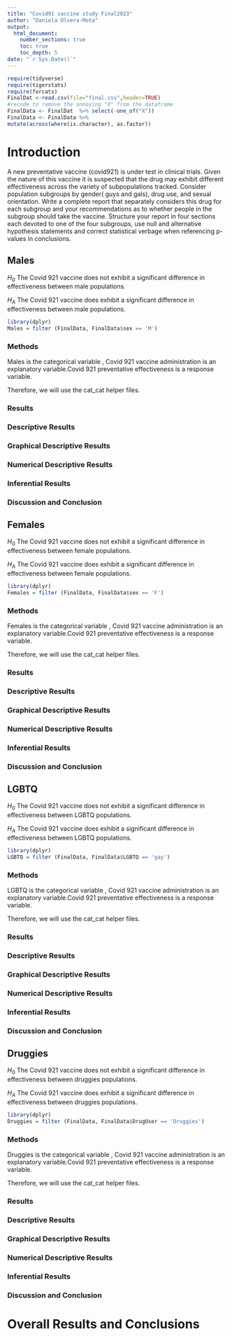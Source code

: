 ```yaml
---
title: "Covid91 vaccine study Final2023"
author: "Daniela Olvera-Mota"
output: 
  html_document:
    number_sections: true
    toc: true
    toc_depth: 5
date: "`r Sys.Date()`" 
---
```


```r
require(tidyverse)
require(tigerstats)
require(forcats)
FinalDat <-read.csv(file="final.csv",header=TRUE)
#recode to remove the annoying "X" from the dataframe
FinalData <- FinalDat  %>% select(-one_of("X"))
FinalData <- FinalData %>%
mutate(across(where(is.character), as.factor))
```

# Introduction

A new  preventative vaccine (covid921) is under test in clinical trials. Given the nature of this vaccine it is suspected that the drug may exhibit different effectiveness across the variety of subpopulations tracked. Consider population subgroups by gender( guys and gals), drug use, and sexual orientation. Write a complete report that separately considers this drug for each subgroup and your recommendations as to whether people in the subgroup should take the vaccine. Structure your report in four sections each devoted to one of the four subgroups, use null and alternative hypothesis statements and correct statistical verbage when referencing p-values in conclusions.

## Males

$H_0$ The Covid 921 vaccine does not exhibit a significant difference in effectiveness between male populations.

$H_A$ The Covid 921 vaccine does exhibit a significant difference in effectiveness between male populations.

```r
library(dplyr)
Males = filter (FinalData, FinalData$sex == 'M')
```

### Methods

Males is the categorical variable , Covid 921 vaccine administration is an explanatory variable.Covid 921 preventative effectiveness is a response variable.

Therefore, we will use the cat_cat helper files.

### Results 

### Descriptive Results

### Graphical Descriptive Results

### Numerical Descriptive Results

### Inferential Results

### Discussion and Conclusion


## Females

$H_0$ The Covid 921 vaccine does not exhibit a significant difference in effectiveness between female populations.

$H_A$ The Covid 921 vaccine does exhibit a significant difference in effectiveness between female populations.

```r
library(dplyr)
Females = filter (FinalData, FinalData$sex == 'F')
```

### Methods

Females is the categorical variable , Covid 921 vaccine administration is an explanatory variable.Covid 921 preventative effectiveness is a response variable.

Therefore, we will use the cat_cat helper files.

### Results 

### Descriptive Results

### Graphical Descriptive Results

### Numerical Descriptive Results

### Inferential Results

### Discussion and Conclusion

## LGBTQ

$H_0$ The Covid 921 vaccine does not exhibit a significant difference in effectiveness between LGBTQ populations.

$H_A$ The Covid 921 vaccine does exhibit a significant difference in effectiveness between LGBTQ populations.

```r
library(dplyr)
LGBTQ = filter (FinalData, FinalData$LGBTQ == 'gay')
```

### Methods

LGBTQ is the categorical variable , Covid 921 vaccine administration is an explanatory variable.Covid 921 preventative effectiveness is a response variable.

Therefore, we will use the cat_cat helper files.

### Results 

### Descriptive Results

### Graphical Descriptive Results

### Numerical Descriptive Results

### Inferential Results

### Discussion and Conclusion

## Druggies

$H_0$ The Covid 921 vaccine does not exhibit a significant difference in effectiveness between druggies populations.

$H_A$ The Covid 921 vaccine does exhibit a significant difference in effectiveness between druggies populations.

```r
library(dplyr)
Druggies = filter (FinalData, FinalData$DrugUser == 'Druggies')
```

### Methods

Druggies is the categorical variable , Covid 921 vaccine administration is an explanatory variable.Covid 921 preventative effectiveness is a response variable.

Therefore, we will use the cat_cat helper files.

### Results 

### Descriptive Results

### Graphical Descriptive Results

### Numerical Descriptive Results

### Inferential Results

### Discussion and Conclusion


# Overall Results and Conclusions